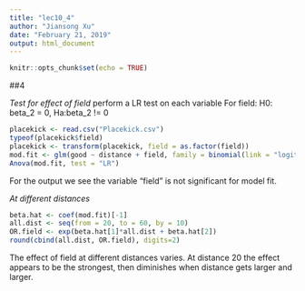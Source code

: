 ---
title: "lec10_4"
author: "Jiansong Xu"
date: "February 21, 2019"
output: html_document
---

```{r setup, include=FALSE}
knitr::opts_chunk$set(echo = TRUE)
```

##4

_Test for effect of field_
perform a LR test on each variable
For field: H0: beta_2 = 0, Ha:beta_2 != 0
```{r}
placekick <- read.csv("Placekick.csv")
typeof(placekick$field)
placekick <- transform(placekick, field = as.factor(field))
mod.fit <- glm(good ~ distance + field, family = binomial(link = "logit"), data = placekick)
Anova(mod.fit, test = "LR")
```
For the output we see the variable "field" is not significant for model fit.

_At different distances_
```{r}
beta.hat <- coef(mod.fit)[-1]
all.dist <- seq(from = 20, to = 60, by = 10)
OR.field <- exp(beta.hat[1]*all.dist + beta.hat[2])
round(cbind(all.dist, OR.field), digits=2)
```
The effect of field at different distances varies. At distance 20 the effect appears to be the strongest, then diminishes when distance gets larger and larger.